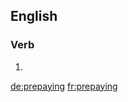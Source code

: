 ==English==

===Verb===
{{head|en}}

# {{present participle of|prepay}}

[[de:prepaying]]
[[fr:prepaying]]